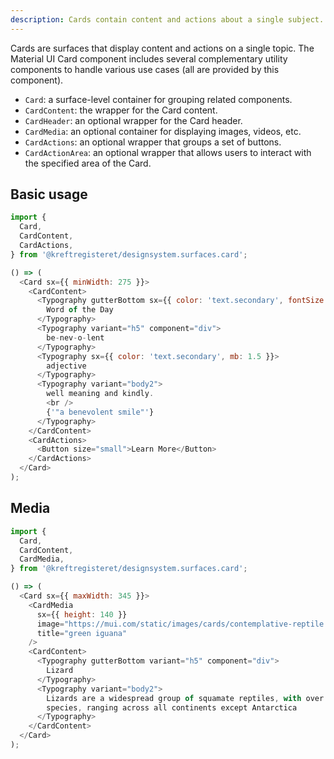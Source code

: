 ```yaml
---
description: Cards contain content and actions about a single subject.
---
```



Cards are surfaces that display content and actions on a single topic. The Material UI Card component includes several complementary utility components to handle various use cases (all are provided by this component).

- `Card`: a surface-level container for grouping related components.
- `CardContent`: the wrapper for the Card content.
- `CardHeader`: an optional wrapper for the Card header.
- `CardMedia`: an optional container for displaying images, videos, etc.
- `CardActions`: an optional wrapper that groups a set of buttons.
- `CardActionArea`: an optional wrapper that allows users to interact with the specified area of the Card.

## Basic usage

```ts
import {
  Card,
  CardContent,
  CardActions,
} from '@kreftregisteret/designsystem.surfaces.card';
```

```js live
() => (
  <Card sx={{ minWidth: 275 }}>
    <CardContent>
      <Typography gutterBottom sx={{ color: 'text.secondary', fontSize: 14 }}>
        Word of the Day
      </Typography>
      <Typography variant="h5" component="div">
        be-nev-o-lent
      </Typography>
      <Typography sx={{ color: 'text.secondary', mb: 1.5 }}>
        adjective
      </Typography>
      <Typography variant="body2">
        well meaning and kindly.
        <br />
        {'"a benevolent smile"'}
      </Typography>
    </CardContent>
    <CardActions>
      <Button size="small">Learn More</Button>
    </CardActions>
  </Card>
);
```

## Media

```ts
import {
  Card,
  CardContent,
  CardMedia,
} from '@kreftregisteret/designsystem.surfaces.card';
```

```js live
() => (
  <Card sx={{ maxWidth: 345 }}>
    <CardMedia
      sx={{ height: 140 }}
      image="https://mui.com/static/images/cards/contemplative-reptile.jpg"
      title="green iguana"
    />
    <CardContent>
      <Typography gutterBottom variant="h5" component="div">
        Lizard
      </Typography>
      <Typography variant="body2">
        Lizards are a widespread group of squamate reptiles, with over 6,000
        species, ranging across all continents except Antarctica
      </Typography>
    </CardContent>
  </Card>
);
```
